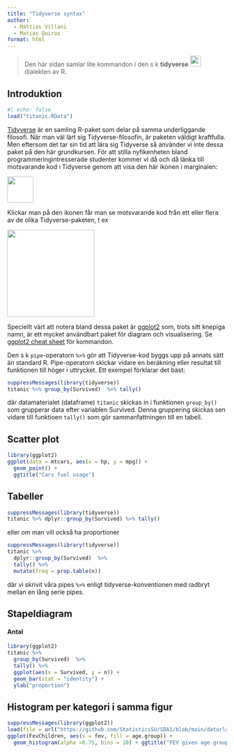 ```yaml
---
title: "Tidyverse syntax"
author: 
  - Mattias Villani
  - Matias Quiroz
format: html
---
```


> Den här sidan samlar lite kommandon i den s k **tidyverse** ![](../misc/hexagons/figs/tidyverse_hexagon.svg){fig-align="center" width="25"} dialekten av R.

## Introduktion

```r
#| echo: false
load("titanic.RData")
```

[Tidyverse](https://www.tidyverse.org/) är en samling R-paket som delar på samma underliggande filosofi. När man väl lärt sig Tidyverse-filosofin, är paketen väldigt kraftfulla. Men eftersom det tar sin tid att lära sig Tidyverse så använder vi inte dessa paket på den här grundkursen. För att stilla nyfikenheten bland programmeringintresserade studenter kommer vi då och då länka till motsvarande kod i Tidyverse genom att visa den här ikonen i marginalen:

![](../misc/hexagons/figs/tidyverse_hexagon.svg){fig-align="center" width="60"}

Klickar man på den ikonen får man se motsvarande kod från ett eller flera av de olika Tidyverse-paketen, t ex

![](/misc/hexagons/figs/tidyhexa.svg){fig-align="center" width="200"}

Speciellt värt att notera bland dessa paket är [ggplot2](https://ggplot2.tidyverse.org/) som, trots sitt knepiga namn, är ett mycket användbart paket för diagram och visualisering.
Se [ggplot2 cheat sheet](https://posit.co/wp-content/uploads/2022/10/data-visualization-1.pdf) för kommandon.

Den s k `pipe`-operatorn `%>%` gör att Tidyverse-kod byggs upp på annats sätt än standard R. Pipe-operatorn skickar vidare en beräkning eller resultat till funktionen till höger i uttrycket. Ett exempel förklarar det bäst:

```r
suppressMessages(library(tidyverse))
titanic %>% group_by(Survived)  %>% tally()
```
 där datamaterialet (dataframe) `titanic` skickas in i funktionen `group_by()` som grupperar data efter variablen Survived. Denna gruppering skickas sen vidare till funktioen `tally()` som gör sammanfattningen till en tabell. 

## Scatter plot

```r
library(ggplot2)
ggplot(data = mtcars, aes(x = hp, y = mpg)) +
  geom_point() + 
  ggtitle("Cars fuel usage") 
```

## Tabeller


```r
suppressMessages(library(tidyverse))
titanic %>% dplyr::group_by(Survived) %>% tally()
```

eller om man vill också ha proportioner
```r
suppressMessages(library(tidyverse))
titanic %>% 
  dplyr::group_by(Survived)  %>% 
  tally() %>% 
  mutate(freq = prop.table(n))
```
där vi skrivit våra pipes `%>%` enligt tidyverse-konventionen med radbryt mellan en lång serie pipes. 

## Stapeldiagram

#### Antal
```r
library(ggplot2)
titanic %>% 
  group_by(Survived)  %>% 
  tally() %>% 
  ggplot(aes(x = Survived, y = n)) +
  geom_bar(stat = "identity") +
  ylab("proportion")
```


## Histogram per kategori i samma figur
```r
suppressMessages(library(ggplot2))
load(file = url("https://github.com/StatisticsSU/SDA1/blob/main/datorlab/lab3/FevChildren.RData?raw=true"))
ggplot(FevChildren, aes(x = fev, fill = age.group)) + 
  geom_histogram(alpha =0.75, bins = 20) + ggtitle("FEV given age.group")
```

